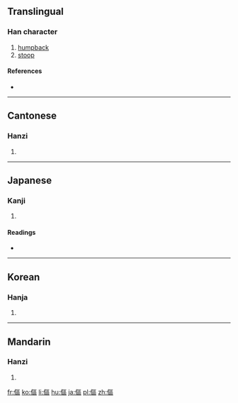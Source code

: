 {{also|伛}}
==Translingual==

===Han character===
{{Han char|rn=9|rad=人|as=11|sn=13|four=2121<sub>6</sub>|canj=人尸口口 (OSRR)|ids=⿰[[亻]][[區]]}}

# [[humpback]]
# [[stoop]]

====References====
* {{Han ref|kx=0114.240|dkj=01020|dj=0244.010|hdz=10209.040|uh=50B4|ud=20660|bh=DCBA|bd=56506}}

----

==Cantonese==

===Hanzi===
{{yue-hanzi|jyut=jyu2|y=yu2|sim=伛}}

# {{defn|lang=yue|sort=人11}}

----

==Japanese==

===Kanji===
{{ja-kanji|grade=|rs=人11}}

# {{defn|lang=ja|sort=人11}}

====Readings====
* {{ja-readings|on=[[う]] (u)|kun=[[かがむ]] (kagamu), [[せむし]] (semushi)}}

----

==Korean==

===Hanja===
{{ko-hanja|hangeul=구|rv=gu|mr=ku}}

# {{defn|lang=ko|sort=人11}}

----

==Mandarin==

===Hanzi===
{{cmn-hanzi|sim=伛|pin=[[jiāng]] ([[jiang1]]), [[yǔ]] ([[yu3]])|wg=chiang<sup>1</sup>, yü<sup>3</sup>}}

# {{defn|lang=cmn|sort=人11}}

[[fr:傴]]
[[ko:傴]]
[[li:傴]]
[[hu:傴]]
[[ja:傴]]
[[pl:傴]]
[[zh:傴]]
